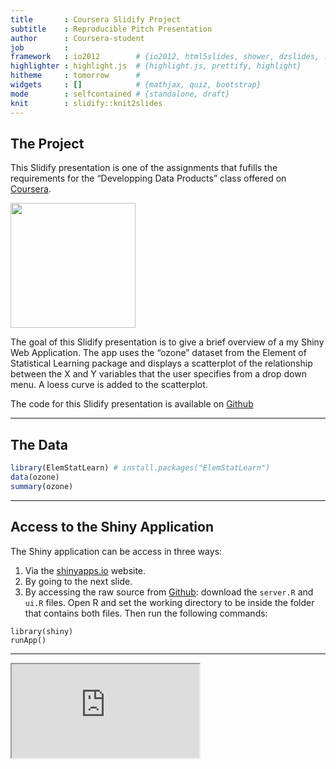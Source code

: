 ```yaml
---
title       : Coursera Slidify Project
subtitle    : Reproducible Pitch Presentation
author      : Coursera-student
job         : 
framework   : io2012        # {io2012, html5slides, shower, dzslides, ...}
highlighter : highlight.js  # {highlight.js, prettify, highlight}
hitheme     : tomorrow      # 
widgets     : []            # {mathjax, quiz, bootstrap}
mode        : selfcontained # {standalone, draft}
knit        : slidify::knit2slides
---
```


## The Project

This Slidify presentation is one of the assignments that fufills the requirements for the "Developping Data Products" class offered on [Coursera](https://www.coursera.org/course/devdataprod).

<img class ='center'src='./image/DevelopingDataProducts.jpg' height=200px/>

The goal of this Slidify presentation is to give a brief overview of a my Shiny Web Application. The app uses the "ozone" dataset from the Element of Statistical Learning package and displays a scatterplot of the relationship between the X and Y variables that the user specifies from a drop down menu. A loess curve is added to the scatterplot. 


The code for this Slidify presentation is available on [Github]()


---

## The Data

```r
library(ElemStatLearn) # install.packages("ElemStatLearn")
data(ozone)
summary(ozone)
```

---

## Access to the Shiny Application

The Shiny application can be access in three ways:

1. Via the [shinyapps.io]() website.
2. By going to the next slide.
3. By accessing the raw source from [Github](): download the `server.R` and `ui.R` files. Open R and set the working directory to be inside the folder that contains both files. Then run the following commands:

```
library(shiny)
runApp()
``` 


---


<iframe src=http://coursera-student.shinyapps.io/coursera-shiny></iframe>
